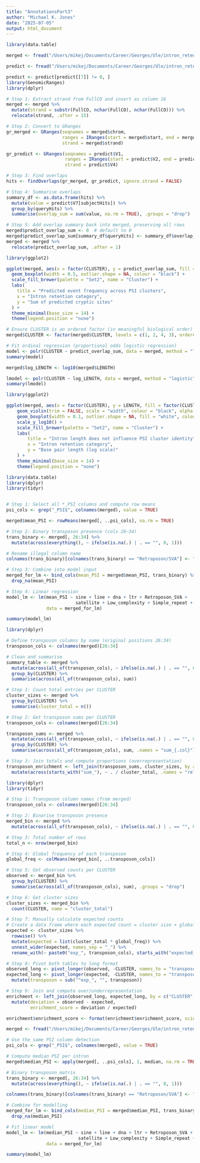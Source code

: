 ```yaml
---
title: "AnnotationsPart3"
author: "Michael K. Jones"
date: "2025-07-05"
output: html_document
---
```


```r
library(data.table)

merged <- fread("/Users/mikej/Documents/Career/Georges/Ule/intron_retention_propensity/data/IR/mergedwithtransposon_final06072025.tsv")

predict <- fread("/Users/mikej/Documents/Career/Georges/Ule/intron_retention_propensity/data/IR/Intersect_f250_CrypticPRPF8.bed")
```
```r
predict <- predict[predict[[7]] != 0, ]
library(GenomicRanges)
library(dplyr)

# Step 1: Extract strand from FullCO and insert as column 16
merged <- merged %>%
  mutate(strand = substr(FullCO, nchar(FullCO), nchar(FullCO))) %>%
  relocate(strand, .after = 15)
```
```r
# Step 2: Convert to GRanges
gr_merged <- GRanges(seqnames = merged$chrom,
                     ranges = IRanges(start = merged$start, end = merged$end),
                     strand = merged$strand)

gr_predict <- GRanges(seqnames = predict$V1,
                      ranges = IRanges(start = predict$V2, end = predict$V3),
                      strand = predict$V4)
```
```r
# Step 3: Find overlaps
hits <- findOverlaps(gr_merged, gr_predict, ignore.strand = FALSE)
```
```r
# Step 4: Summarise overlaps
summary_df <- as.data.frame(hits) %>%
  mutate(value = predict$V7[subjectHits]) %>%
  group_by(queryHits) %>%
  summarise(overlap_sum = sum(value, na.rm = TRUE), .groups = "drop")
```
```r
# Step 5: Add overlap summary back into merged, preserving all rows
merged$predict_overlap_sum <- 0  # default to 0
merged$predict_overlap_sum[summary_df$queryHits] <- summary_df$overlap_sum
merged <- merged %>%
  relocate(predict_overlap_sum, .after = 1)

```

```r
library(ggplot2)

ggplot(merged, aes(x = factor(CLUSTER), y = predict_overlap_sum, fill = factor(CLUSTER))) +
  geom_boxplot(width = 0.5, outlier.shape = NA, colour = "black") +
  scale_fill_brewer(palette = "Set2", name = "Cluster") +
  labs(
    title = "Predicted event frequency across PSI clusters",
    x = "Intron retention category",
    y = "Sum of predicted cryptic sites"
  ) +
  theme_minimal(base_size = 14) +
  theme(legend.position = "none")

```

```r
# Ensure CLUSTER is an ordered factor (in meaningful biological order)
merged$CLUSTER <- factor(merged$CLUSTER, levels = c(1, 2, 4, 3), ordered = TRUE)

# Fit ordinal regression (proportional odds logistic regression)
model <- polr(CLUSTER ~ predict_overlap_sum, data = merged, method = "logistic", Hess = TRUE)
summary(model)
```
```r
merged$log_LENGTH <- log10(merged$LENGTH)

lmodel <- polr(CLUSTER ~ log_LENGTH, data = merged, method = "logistic", Hess = TRUE)
summary(lmodel)

```

```r
library(ggplot2)

ggplot(merged, aes(x = factor(CLUSTER), y = LENGTH, fill = factor(CLUSTER))) +
    geom_violin(trim = FALSE, scale = "width", colour = "black", alpha = 0.7) +
    geom_boxplot(width = 0.1, outlier.shape = NA, fill = "white", colour = "black") +
    scale_y_log10() +
    scale_fill_brewer(palette = "Set2", name = "Cluster") +
    labs(
        title = "Intron length does not influence PSI cluster identity",
        x = "Intron retention category",
        y = "Base pair length (log scale)"
    ) +
    theme_minimal(base_size = 14) +
    theme(legend.position = "none")
```

```r
library(data.table)
library(dplyr)
library(tidyr)


# Step 1: Select all *_PSI columns and compute row means
psi_cols <- grep("_PSI$", colnames(merged), value = TRUE)

merged$mean_PSI <- rowMeans(merged[, ..psi_cols], na.rm = TRUE)

# Step 2: Binary transposon presence (cols 26–34)
trans_binary <- merged[, 26:34] %>%
  mutate(across(everything(), ~ ifelse(is.na(.) | . == "", 0, 1)))

# Rename illegal column name
colnames(trans_binary)[colnames(trans_binary) == "Retroposon/SVA"] <- "Retroposon_SVA"

# Step 3: Combine into model input
merged_for_lm <- bind_cols(mean_PSI = merged$mean_PSI, trans_binary) %>%
  drop_na(mean_PSI)

# Step 4: Linear regression
model_lm <- lm(mean_PSI ~ sine + line + dna + ltr + Retroposon_SVA +
                          satellite + Low_complexity + Simple_repeat + rna,
               data = merged_for_lm)

summary(model_lm)

```

```r
library(dplyr)

# Define transposon columns by name (original positions 26:34)
transposon_cols <- colnames(merged)[26:34]

# Clean and summarise
summary_table <- merged %>%
  mutate(across(all_of(transposon_cols), ~ ifelse(is.na(.) | . == "", 0, 1))) %>%
  group_by(CLUSTER) %>%
  summarise(across(all_of(transposon_cols), sum))


```

```r
# Step 1: Count total entries per CLUSTER
cluster_sizes <- merged %>%
  group_by(CLUSTER) %>%
  summarise(cluster_total = n())

# Step 2: Get transposon sums per CLUSTER
transposon_cols <- colnames(merged)[26:34]

transposon_sums <- merged %>%
  mutate(across(all_of(transposon_cols), ~ ifelse(is.na(.) | . == "", 0, 1))) %>%
  group_by(CLUSTER) %>%
  summarise(across(all_of(transposon_cols), sum, .names = "sum_{.col}"))

# Step 3: Join totals and compute proportions (overrepresentation)
transposon_enrichment <- left_join(transposon_sums, cluster_sizes, by = "CLUSTER") %>%
  mutate(across(starts_with("sum_"), ~ . / cluster_total, .names = "rel_{.col}"))
```

```r
library(dplyr)
library(tidyr)

# Step 1: Transposon column names (from merged)
transposon_cols <- colnames(merged)[26:34]

# Step 2: Binarise transposon presence
merged_bin <- merged %>%
  mutate(across(all_of(transposon_cols), ~ ifelse(is.na(.) | . == "", 0, 1)))

# Step 3: Total number of rows
total_n <- nrow(merged_bin)

# Step 4: Global frequency of each transposon
global_freq <- colMeans(merged_bin[, ..transposon_cols])

# Step 5: Get observed counts per CLUSTER
observed <- merged_bin %>%
  group_by(CLUSTER) %>%
  summarise(across(all_of(transposon_cols), sum), .groups = "drop")

# Step 6: Get cluster sizes
cluster_sizes <- merged_bin %>%
  count(CLUSTER, name = "cluster_total")

# Step 7: Manually calculate expected counts
# Create a data frame where each expected count = cluster size × global freq
expected <- cluster_sizes %>%
  rowwise() %>%
  mutate(expected = list(cluster_total * global_freq)) %>%
  unnest_wider(expected, names_sep = "_") %>%
  rename_with(~ paste0("exp_", transposon_cols), starts_with("expected_"))

# Step 8: Pivot both tables to long format
observed_long <- pivot_longer(observed, -CLUSTER, names_to = "transposon", values_to = "observed")
expected_long <- pivot_longer(expected, -CLUSTER, names_to = "transposon", values_to = "expected") %>%
  mutate(transposon = sub("^exp_", "", transposon))

# Step 9: Join and compute over/underrepresentation
enrichment <- left_join(observed_long, expected_long, by = c("CLUSTER", "transposon")) %>%
  mutate(deviation = observed - expected,
         enrichment_score = deviation / expected)

enrichment$enrichment_score <- format(enrichment$enrichment_score, scientific = FALSE)

```

```r
merged <- fread("/Users/mikej/Documents/Career/Georges/Ule/intron_retention_propensity/data/IR/mergedwithtransposon_final06072025.tsv")

# Use the same PSI column detection
psi_cols <- grep("_PSI$", colnames(merged), value = TRUE)

# Compute median PSI per intron
merged$median_PSI <- apply(merged[, ..psi_cols], 1, median, na.rm = TRUE)

# Binary transposon matrix
trans_binary <- merged[, 26:34] %>%
  mutate(across(everything(), ~ ifelse(is.na(.) | . == "", 0, 1)))

colnames(trans_binary)[colnames(trans_binary) == "Retroposon/SVA"] <- "Retroposon_SVA"

# Combine for modelling
merged_for_lm <- bind_cols(median_PSI = merged$median_PSI, trans_binary) %>%
  drop_na(median_PSI)

# Fit linear model
model_lm <- lm(median_PSI ~ sine + line + dna + ltr + Retroposon_SVA +
                           satellite + Low_complexity + Simple_repeat + rna,
               data = merged_for_lm)

summary(model_lm)

```